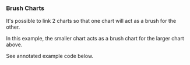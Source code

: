 

<Version />

### Brush Charts
It's possible to link 2 charts so that one chart will act as a brush for the other.

<Meta of={Stories} />
<Canvas />


<div className="content">
  <p>In this example, the smaller chart acts as a brush chart for the larger chart above.</p>
  <p>See annotated example code below.</p>
</div>

<div className="columns">
<div className="column">

```jsx
//Large chart on top

<LineChart 
  options={{
    chart: {
      id: "itemsChart", //ensure unique id
      toolbar: { //this allows panning large chart
        autoSelected: "pan",
        show: false,
      },
      zoom: { 
        // panning doesn't work unless "zoom" is enabled
        enabled: true,
      },
    },
    xaxis: {
      decimalsInFloat: 0,
      tickAmount: 5,
      // if not using timeseries data, 
      // set `type` to "numeric"
      type: "numeric",
    },
  }}
  {data}
/>
```

</div>
<div className="column">

```jsx
//Small chart below large chart

<BarChart options={{
    chart: {
      id: "brush", //ensure unique id
      brush: { //enable brushing on `traget`
        target: "itemsChart",
        enabled: true,
      },
      selection: { 
        //preselect part of chart on load
        enabled: true,
        xaxis: {
          min: 50,
          max: 100,
        },
      },
    },
    xaxis: {
      // if not using timeseries data, 
      // set `type` to "numeric"
      type: "numeric",
      //hide axis labels on brush chart
      labels: { show: false },
    },
    yaxis: {
      tickAmount: 2,
    },
  }}
  {data}
  ...
/>
```

</div>
</div>